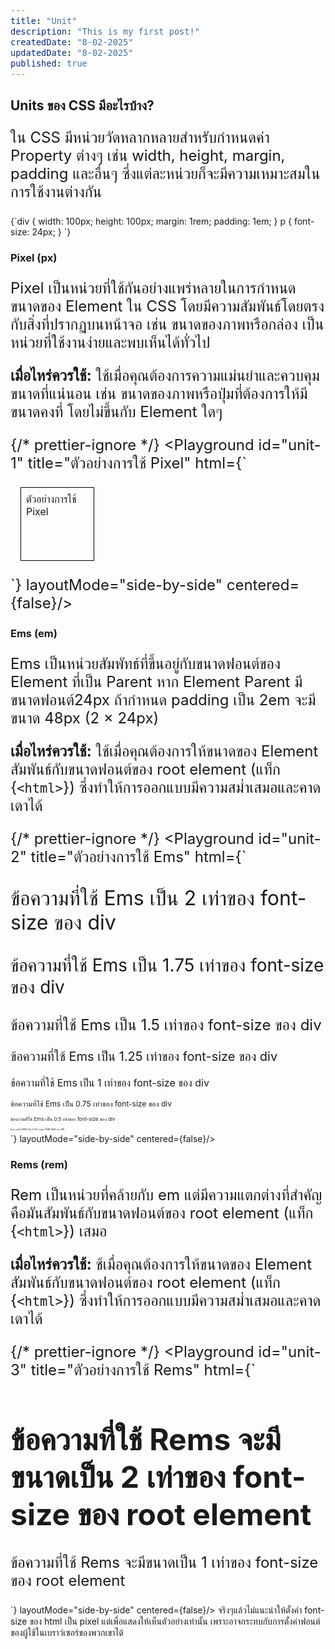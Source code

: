 ```yaml
---
title: "Unit"
description: "This is my first post!"
createdDate: "8-02-2025"
updatedDate: "8-02-2025"
published: true
---
```


## Units ของ CSS มีอะไรบ้าง?

ใน CSS มีหน่วยวัดหลากหลายสำหรับกำหนดค่า Property ต่างๆ เช่น width, height, margin, padding และอื่นๆ ซึ่งแต่ละหน่วยก็จะมีความเหมาะสมในการใช้งานต่างกัน

<CodeBlock index={1} language="css" copyable={true}>
{`div {
    width: 100px;
    height: 100px;
    margin: 1rem;
    padding: 1em;
}
p {
    font-size: 24px;
}
`}

</CodeBlock>

### Pixel (px)

Pixel เป็นหน่วยที่ใช้กันอย่างแพร่หลายในการกำหนดขนาดของ Element ใน CSS โดยมีความสัมพันธ์โดยตรงกับสิ่งที่ปรากฏบนหน้าจอ เช่น ขนาดของภาพหรือกล่อง เป็นหน่วยที่ใช้งานง่ายและพบเห็นได้ทั่วไป

<strong>เมื่อไหร่ควรใช้:</strong> ใช้เมื่อคุณต้องการความแม่นยำและควบคุมขนาดที่แน่นอน
เช่น ขนาดของภาพหรือปุ่มที่ต้องการให้มีขนาดคงที่ โดยไม่ขึ้นกับ Element ใดๆ

{/* prettier-ignore */}
<Playground id="unit-1" title="ตัวอย่างการใช้ Pixel" html={`
<style>
    .box {
	    width: 100px;
	    height: 100px;
	    margin: 16px;
	    padding: 8px;
        border: 1px solid black;
    }
</style>
<div class="box">
    ตัวอย่างการใช้ Pixel
</div>

`} layoutMode="side-by-side" centered={false}/>

### Ems (em)

Ems เป็นหน่วยสัมพัทธ์ที่ขึ้นอยู่กับขนาดฟอนต์ของ Element ที่เป็น Parent หาก Element Parent มีขนาดฟอนต์24px ถ้ากำหนด padding เป็น <TextCode>2em</TextCode> จะมีขนาด 48px (2 × 24px)

<strong>เมื่อไหร่ควรใช้:</strong> ใช้เมื่อคุณต้องการให้ขนาดของ Element
สัมพันธ์กับขนาดฟอนต์ของ root element (แท็ก <TextCode>{`<html>`}</TextCode>)
ซึ่งทำให้การออกแบบมีความสม่ำเสมอและคาดเดาได้

{/* prettier-ignore */}
<Playground id="unit-2" title="ตัวอย่างการใช้ Ems" html={`
<style>
    div {
        font-size: 16px; /* ลองเปลี่ยนค่าเพื่อดูความเปลี่ยนแปลง */
    }
    p {
        margin-top: 1em;
    }
</style>
<div>
    <p style="font-size: 2em;">
      ข้อความที่ใช้ Ems เป็น 2 เท่าของ font-size ของ div
    </p>
    <p style="font-size: 1.75em;">
      ข้อความที่ใช้ Ems เป็น 1.75 เท่าของ font-size ของ div
    </p>
    <p style="font-size: 1.5em;">
      ข้อความที่ใช้ Ems เป็น 1.5 เท่าของ font-size ของ div
    </p>
    <p style="font-size: 1.25em;">
      ข้อความที่ใช้ Ems เป็น 1.25 เท่าของ font-size ของ div
    </p>
    <p style="font-size: 1em;">
      ข้อความที่ใช้ Ems เป็น 1 เท่าของ font-size ของ div
    </p>
    <p style="font-size: 0.75em;">
      ข้อความที่ใช้ Ems เป็น 0.75 เท่าของ font-size ของ div
    </p>
    <p style="font-size: 0.5em;">
      ข้อความที่ใช้ Ems เป็น 0.5 เท่าของ font-size ของ div
    </p>
    <p style="font-size: 0.25em;">
      ข้อความที่ใช้ Ems เป็น 0.25 เท่าของ font-size ของ div
    </p>
</div>
`} layoutMode="side-by-side" centered={false}/>

### Rems (rem)

Rem เป็นหน่วยที่คล้ายกับ em แต่มีความแตกต่างที่สำคัญคือมันสัมพันธ์กับขนาดฟอนต์ของ root element (แท็ก <TextCode>{`<html>`}</TextCode>) เสมอ

<strong>เมื่อไหร่ควรใช้:</strong> ช้เมื่อคุณต้องการให้ขนาดของ Element
สัมพันธ์กับขนาดฟอนต์ของ root element (แท็ก <TextCode>{`<html>`}</TextCode>)
ซึ่งทำให้การออกแบบมีความสม่ำเสมอและคาดเดาได้

{/* prettier-ignore */}
<Playground id="unit-3" title="ตัวอย่างการใช้ Rems" html={`
<style>
    html {
        font-size: 24px; /* ลองเปลี่ยนค่าเพื่อดูความเปลี่ยนแปลง */
    }
    h1 {
        font-size: 2rem;
    }
    p {
        font-size: 1rem;
    }
</style>
<h1>
    ข้อความที่ใช้ Rems จะมีขนาดเป็น 2 เท่าของ font-size ของ root element
</h1>
<p>
    ข้อความที่ใช้ Rems จะมีขนาดเป็น 1 เท่าของ font-size ของ root element
</p>
`} layoutMode="side-by-side" centered={false}/>

<Callout type="warning" title="คำแนะนำในการแก้ไขขนาด font ของ html">
  จริงๆแล้วไม่แนะนำให้ตั้งค่า font-size ของ html เป็น pixel
  แต่เพื่อแสดงให้เห็นตัวอย่างเท่านั้น
  เพราะอาจกระทบกับการตั้งค่าฟอนต์ของผู้ใช้ในเบราว์เซอร์ของพวกเขาได้
</Callout>
